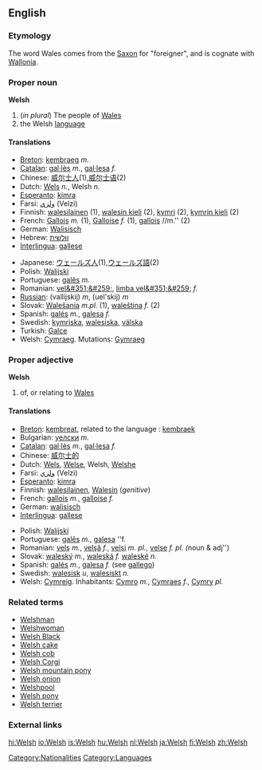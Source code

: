{{interwiktionary|code=cy}}
{{see|welsh}}
==English==
{{wikipedia}}

===Etymology===
The word Wales comes from the [[Saxon]] for "foreigner", and is cognate with [[Wallonia]].

===Proper noun===
'''Welsh'''
#(''in plural'') The people of [[Wales]]
# the Welsh [[language]]

====Translations====
{{top}}
*[[Breton]]: [[kembraeg]] ''m.''
*[[Catalan]]: [[gal·lès]] ''m.'', [[gal·lesa]] ''f.''
*Chinese: [[威尔士人]](1),[[威尔士语]](2)
*Dutch: [[Wels]] ''n.'', Welsh ''n.''
*[[Esperanto]]: [[kimra]]
*Farsi: [[ولزي]] (Velzi)
*Finnish: [[walesilainen]] (1), [[walesin kieli]] (2), [[kymri]] (2), [[kymrin kieli]] (2)
*French: [[Gallois]] ''m.'' (1), [[Galloise]] ''f.'' (1), [[gallois]] //m.'' (2)
*German: [[Walisisch]]
*Hebrew: [[וולשית]]
*[[Interlingua]]: [[gallese]]
{{mid}}
*Japanese: [[ウェールズ人]](1),[[ウェールズ語]](2)
*Polish: [[Walijski]]
*Portuguese: [[galês]] ''m.''
*Romanian: [[vel&#351;&#259;]], [[limba vel&#351;&#259;]] ''f.''
*[[Russian]]: {{trad|ru|валлийский}} (vallijskij) ''m'', {{trad|ru|уэльский}} (uel'skij) ''m''
*Slovak: [[Walešania]] ''m.pl.'' (1), [[waleština]] ''f.'' (2)
*Spanish: [[galés]] ''m.'', [[galesa]] ''f.''
*Swedish: [[kymriska]], [[walesiska]], [[välska]]
*Turkish: [[Galce]]
*Welsh: [[Cymraeg]]. Mutations: [[Gymraeg]]
{{bottom}}

===Proper adjective===
'''Welsh'''
# of, or relating to [[Wales]]

====Translations====
{{top}}
*[[Breton]]: [[kembreat]], related to the language : [[kembraek]]
*Bulgarian: [[уелски]] ''m.''
*[[Catalan]]: [[gal·lès]] ''m.'', [[gal·lesa]] ''f.''
*Chinese: [[威尔士的]]
*Dutch: [[Wels]], [[Welse]], Welsh, [[Welshe]]
*Farsi: [[ولزي]] (Velzi)
*[[Esperanto]]: [[kimra]]
*Finnish: [[walesilainen]], [[Wales#Finnish|Walesin]] (''genitive'')
*French: [[gallois]] ''m.'', [[galloise]] ''f.''
*German: [[walisisch]]
*[[Interlingua]]: [[gallese]]
{{mid}}
*Polish: [[Walijski]]
*Portuguese: [[galês]] ''m.'', [[galesa]] ''f.
*Romanian: [[velş]] ''m.'', [[velşă]] ''f.'', [[velşi]] ''m. pl.'', [[velşe]] ''f. pl. (''noun & adj'')
*Slovak: [[waleský]] ''m.'', [[waleská]] ''f.'' [[waleské]] ''n.''
*Spanish: [[galés]] ''m.'', [[galesa]] ''f.'' (see [[gallego]])
*Swedish: [[walesisk]] ''u'', [[walesiskt]] ''n.''
*Welsh: [[Cymreig]]. Inhabitants: [[Cymro]] ''m.'', [[Cymraes]] ''f.'', [[Cymry]] ''pl.''
{{bottom}}

===Related terms===
*[[Welshman]]
*[[Welshwoman]]
*[[Welsh Black]]
*[[Welsh cake]]
*[[Welsh cob]]
*[[Welsh Corgi]]
*[[Welsh mountain pony]]
*[[Welsh onion]]
*[[Welshpool]]
*[[Welsh pony]]
*[[Welsh terrier]]

===External links===
{{ethnologue|code=cym}}

[[Category:Nationalities]]
[[Category:Languages]]

[[hi:Welsh]]
[[io:Welsh]]
[[is:Welsh]]
[[hu:Welsh]]
[[nl:Welsh]]
[[ja:Welsh]]
[[fi:Welsh]]
[[zh:Welsh]]